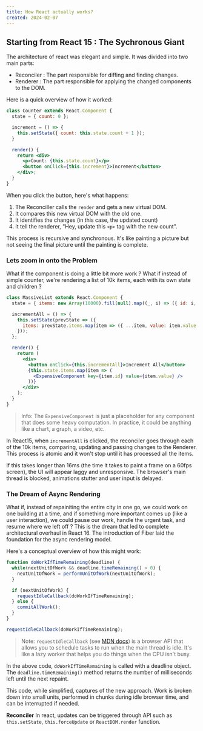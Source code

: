 ```yaml
---
title: How React actually works?
created: 2024-02-07
---
```


## Starting from React 15 : The Sychronous Giant
The architecture of react was elegant and simple. It was divided into two main parts: 
- Reconciler : The part responsible for diffing and finding changes. 
- Renderer : The part responsible for applying the changed components to the DOM.

Here is a quick overview of how it worked: 
```jsx
class Counter extends React.Component {
  state = { count: 0 };

  increment = () => {
    this.setState({ count: this.state.count + 1 });
  }

  render() {
    return <div>
      <p>Count: {this.state.count}</p>
      <button onClick={this.increment}>Increment</button>
    </div>;
  }
}
```

When you click the button, here's what happens: 
1. The Reconciller calls the `render` and gets a new virtual DOM. 
2. It compares this new virtual DOM with the old one. 
3. It identifies the changes (in this case, the updated count)
4. It tell the renderer, "Hey, update this `<p>` tag with the new count". 

This process is recursive and synchronous. It's like painting a picture but not seeing the final picture until the painting is complete.

### Lets zoom in onto the Problem 
What if the component is doing a little bit more work ? What if instead of simple counter, we're rendering a list of 10k items, each with its own state and children ? 

```jsx
class MassiveList extends React.Component {
  state = { items: new Array(10000).fill(null).map((_, i) => ({ id: i, value: 0 })) };

  incrementAll = () => {
    this.setState(prevState => ({
      items: prevState.items.map(item => ({ ...item, value: item.value + 1 }))
    }));
  };

  render() {
    return (
      <div>
        <button onClick={this.incrementAll}>Increment All</button>
        {this.state.items.map(item => (
          <ExpensiveComponent key={item.id} value={item.value} />
        ))}
      </div>
    );
  }
}
```

> Info: The `ExpensiveComponent` is just a placeholder for any component that does some heavy computation. In practice, it could be anything like a chart, a graph, a video, etc.

In React15, when `incrementAll` is clicked, the reconciler goes through each of the 10k items, comparing, updating and passing changes to the Renderer. This process is atomic and it won't stop until it has processed all the items. 

If this takes longer than 16ms (the time it takes to paint a frame on a 60fps screen), the UI will appear laggy and unresponsive.  The browser's main thread is blocked, animations stutter and user input is delayed. 

### The Dream of Async Rendering
What if, instead of repainiting the entire city in one go, we could work on one building at a time, and if something more important comes up (like a user interaction), we could pause our work, handle the urgent task, and resume where we left off ? 
This is the dream that led to complete architectural overhaul in React 16. The introduction of Fiber laid the foundation for the async rendering model. 

Here's a conceptual overview of how this might work: 

```jsx
function doWorkIfTimeRemaining(deadline) {
  while(nextUnitOfWork && deadline.timeRemaining() > 0) {
    nextUnitOfWork = performUnitOfWork(nextUnitOfWork);
  }

  if (nextUnitOfWork) {
    requestIdleCallback(doWorkIfTimeRemaining);
  } else {
    commitAllWork();
  }
}

requestIdleCallback(doWorkIfTimeRemaining);
```

> Note: `requestIdleCallback` (see [MDN docs](https://developer.mozilla.org/en-US/docs/Web/API/Window/requestIdleCallback)) is a browser API that allows you to schedule tasks to run when the main thread is idle. It's like a lazy worker that helps you do things when the CPU isn't busy.

In the above code, `doWorkIfTimeRemaining` is called with a deadline object. The `deadline.timeRemaining()` method returns the number of milliseconds left until the next repaint.

This code, while simplified, captures of the new approach. Work is broken down into small units, performed in chunks during idle browser time, and can be interrupted if needed. 



**Reconciler**
In react, updates can be triggered through API such as `this.setState`, `this.forceUpdate` or `ReactDOM.render` function. 